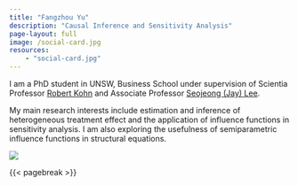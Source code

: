 ```yaml
---
title: "Fangzhou Yu"
description: "Causal Inference and Sensitivity Analysis"
page-layout: full
image: /social-card.jpg
resources:
    - "social-card.jpg"
---
```



::: {.column-page-inset-left}
I am a PhD student in UNSW, Business School under supervision of Scientia Professor [Robert Kohn](https://acems.org.au/our-people/robert-kohn) and Associate Professor [Seojeong (Jay) Lee](https://sites.google.com/site/misspecifiedjay/). 

My main research interests include estimation and inference of heterogeneous treatment effect and the application of influence functions in sensitivity analysis. I am also exploring the usefulness of semiparametric influence functions in structural equations.
:::

<div class="column-margin  column-container">
![](headshot.jpg){.rounded}
</div>


{{< pagebreak >}}

::: {.column-page-inset .text-center}
```{=html}
<a class="btn btn-outline-dark", href="https://twitter.com/miryo87s" target="_blank" rel="noopener noreferrer">
    <i class="bi bi-twitter" role='img' aria-label='Twitter'></i>
</a>
<a class="btn btn-outline-dark", href="https://github.com/miryo87s" target="_blank" rel="noopener noreferrer">
    <i class="bi bi-github" role='img' aria-label='Github'></i>
</a>
<a class="btn btn-outline-dark", href="mailto:fangzhou.yu@student.unsw.edu.au" target="_blank" rel="noopener noreferrer">
    <i class="ai bi-envelope" role='img' aria-label='email'></i>
</a>
```
:::